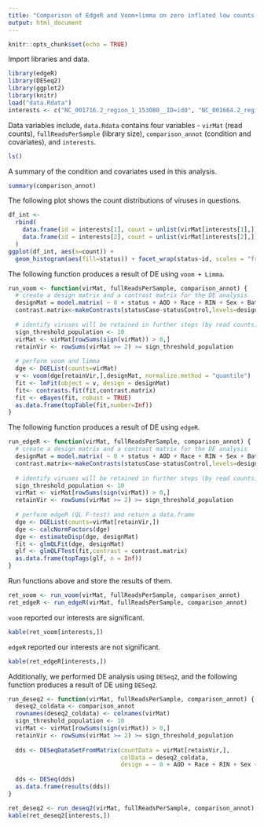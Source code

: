 ```yaml
---
title: "Comparison of EdgeR and Voom+limma on zero inflated low counts data"
output: html_document
---
```

  
  ```r
knitr::opts_chunk$set(echo = TRUE)
```

Import libraries and data.
```r
library(edgeR)
library(DESeq2)
library(ggplot2)
library(knitr)
load("data.Rdata")
interests <- c("NC_001716.2_region_1_153080__ID=id0", "NC_001664.2_region_1_159322__ID=id0")
```

Data variables include, `data.Rdata` contains four variables - `virMat` (read counts), `fullReadsPerSample` (library size), `comparison_annot` (condition and covariates), and `interests`.
```r
ls()
```


A summary of the condition and covariates used in this analysis.

```r
summary(comparison_annot)
```

The following plot shows the count distributions of viruses in questions.
```r
df_int <- 
  rbind(
    data.frame(id = interests[1], count = unlist(virMat[interests[1],]), status = comparison_annot$status),
    data.frame(id = interests[2], count = unlist(virMat[interests[2],]), status = comparison_annot$status)
  )
ggplot(df_int, aes(x=count)) + 
  geom_histogram(aes(fill=status)) + facet_wrap(status~id, scales = "free_y")
```

The following function produces a result of DE using `voom + Limma`.
```r
run_voom <- function(virMat, fullReadsPerSample, comparison_annot) {
  # create a design matrix and a contrast matrix for the DE analysis
  designMat = model.matrix( ~ 0 + status + AOD + Race + RIN + Sex + Batch + PMI ,data = comparison_annot)
  contrast.matrix<-makeContrasts(statusCase-statusControl,levels=designMat)
  
  # identify viruses will be retained in further steps (by read counts)
  sign_threshold_population <- 10
  virMat <- virMat[rowSums(sign(virMat)) > 0,]
  retainVir <- rowSums(virMat >= 2) >= sign_threshold_population
  
  # perform voom and limma
  dge <- DGEList(counts=virMat) 
  v <- voom(dge[retainVir,],designMat, normalize.method = "quantile")
  fit <- lmFit(object = v, design = designMat)
  fit<- contrasts.fit(fit,contrast.matrix)
  fit <- eBayes(fit, robust = TRUE)
  as.data.frame(topTable(fit,number=Inf))
}
```

The following function produces a result of DE using `edgeR`.
```r
run_edgeR <- function(virMat, fullReadsPerSample, comparison_annot) {
  # create a design matrix and a contrast matrix for the DE analysis
  designMat = model.matrix( ~ 0 + status + AOD + Race + RIN + Sex + Batch + PMI ,data = comparison_annot)
  contrast.matrix<-makeContrasts(statusCase-statusControl,levels=designMat)
  
  # identify viruses will be retained in further steps (by read counts)
  sign_threshold_population <- 10
  virMat <- virMat[rowSums(sign(virMat)) > 0,]
  retainVir <- rowSums(virMat >= 2) >= sign_threshold_population
  
  # perform edgeR (QL F-test) and return a data.frame
  dge <- DGEList(counts=virMat[retainVir,]) 
  dge <- calcNormFactors(dge)
  dge <- estimateDisp(dge, designMat)
  fit <- glmQLFit(dge, designMat)
  glf <- glmQLFTest(fit,contrast = contrast.matrix)
  as.data.frame(topTags(glf, n = Inf))
}
```

Run functions above and store the results of them.

```r
ret_voom <- run_voom(virMat, fullReadsPerSample, comparison_annot)
ret_edgeR <- run_edgeR(virMat, fullReadsPerSample, comparison_annot)
```

`voom` reported our interests are significant.
```r
kable(ret_voom[interests,])
```

`edgeR` reported our interests are not significant.
```r
kable(ret_edgeR[interests,])
```

Additionally, we performed DE analysis using `DESeq2`, and the following function produces a result of DE using `DESeq2`.

```r
run_deseq2 <- function(virMat, fullReadsPerSample, comparison_annot) {
  deseq2_coldata <- comparison_annot
  rownames(deseq2_coldata) <- colnames(virMat)
  sign_threshold_population <- 10
  virMat <- virMat[rowSums(sign(virMat)) > 0,]
  retainVir <- rowSums(virMat >= 2) >= sign_threshold_population
  
  dds <- DESeqDataSetFromMatrix(countData = virMat[retainVir,], 
                                colData = deseq2_coldata, 
                                design = ~ 0 + AOD + Race + RIN + Sex + Batch + PMI + status)
  
  dds <- DESeq(dds)
  as.data.frame(results(dds))
}
```


```r
ret_deseq2 <- run_deseq2(virMat, fullReadsPerSample, comparison_annot)
kable(ret_deseq2[interests,])
```
